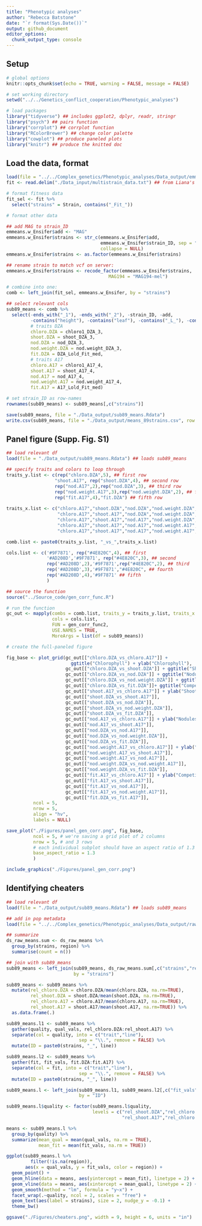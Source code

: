 ```yaml
---
title: "Phenotypic analyses"
author: "Rebecca Batstone"
date: "`r format(Sys.Date())`"
output: github_document
editor_options: 
  chunk_output_type: console
---
```


## Setup


```r
# global options
knitr::opts_chunk$set(echo = TRUE, warning = FALSE, message = FALSE)

# set working directory
setwd("../../Genetics_conflict_cooperation/Phenotypic_analyses")

# load packages
library("tidyverse") ## includes ggplot2, dplyr, readr, stringr
library("psych") ## pairs function
library("corrplot") ## corrplot function
library("RColorBrewer") ## change color palette
library("cowplot") ## produce paneled plots
library("knitr") ## produce the knitted doc
```

## Load the data, format

```r
load(file = "../../Complex_genetics/Phenotypic_analyses/Data_output/emmeans.w_Ensifer.Rdata") ## loads emmeans.w_Ensifer
fit <- read.delim("./Data_input/multistrain_data.txt") ## from Liana's experiment

# format fitness data
fit_sel <- fit %>%
  select("strains" = Strain, contains("_Fit_"))

# format other data

## add MAG to strain_ID
emmeans.w_Ensifer$add <- "MAG"
emmeans.w_Ensifer$strains <- str_c(emmeans.w_Ensifer$add, 
                                   emmeans.w_Ensifer$strain_ID, sep = "", 
                                   collapse = NULL)
emmeans.w_Ensifer$strains <- as.factor(emmeans.w_Ensifer$strains)

## rename strain to match vcf on server:
emmeans.w_Ensifer$strains <- recode_factor(emmeans.w_Ensifer$strains, 
                                      MAG194 = "MAG194-mel")

# combine into one:
comb <- left_join(fit_sel, emmeans.w_Ensifer, by = "strains")

## select relevant cols
sub89_means <- comb %>%
  select(-ends_with("_1"), -ends_with("_2"), -strain_ID, -add,
         -contains("height"), -contains("leaf"), -contains("_L_"), -contains("plast"),
         # traits DZA
         chloro.DZA = chloro1_DZA_3, 
         shoot.DZA = shoot_DZA_3, 
         nod.DZA = nod_DZA_3, 
         nod.weight.DZA = nod.weight_DZA_3, 
         fit.DZA = DZA_Lold_Fit_med, 
         # traits A17
         chloro.A17 = chloro1_A17_4, 
         shoot.A17 = shoot_A17_4, 
         nod.A17 = nod_A17_4, 
         nod.weight.A17 = nod.weight_A17_4, 
         fit.A17 = A17_Lold_Fit_med)

# set strain_ID as row-names
rownames(sub89_means) <- sub89_means[,c("strains")]

save(sub89_means, file = "./Data_output/sub89_means.Rdata")
write.csv(sub89_means, file = "./Data_output/means_89strains.csv", row.names = FALSE)
```

## Panel figure (Supp. Fig. S1)

```r
## load relevant df
load(file = "./Data_output/sub89_means.Rdata") ## loads sub89_means

## specify traits and colors to loop through
traits_y.list <- c(rep("chloro.DZA",5), ## first row
                  "shoot.A17", rep("shoot.DZA",4), ## second row
                  rep("nod.A17",2),rep("nod.DZA",3), ## third row
                  rep("nod.weight.A17",3),rep("nod.weight.DZA",2), ## fourth row
                  rep("fit.A17",4),"fit.DZA") ## fifth row
             
traits_x.list <- c("chloro.A17","shoot.DZA","nod.DZA","nod.weight.DZA","fit.DZA", ## first 
                   "chloro.A17","shoot.A17","nod.DZA","nod.weight.DZA","fit.DZA", ## second
                   "chloro.A17","shoot.A17","nod.A17","nod.weight.DZA","fit.DZA", ## third
                   "chloro.A17","shoot.A17","nod.A17","nod.weight.A17","fit.DZA", ## forth 
                   "chloro.A17","shoot.A17","nod.A17","nod.weight.A17","fit.A17") ## fifth 

comb.list <- paste0(traits_y.list, "_vs_",traits_x.list)

cols.list <- c('#9F7871', rep("#4E820C",4), ## first
               '#AD208D','#9F7871', rep("#4E820C",3), ## second
               rep('#AD208D',2),'#9F7871',rep("#4E820C",2), ## third
               rep('#AD208D',3),'#9F7871',"#4E820C", ## fourth
               rep('#AD208D',4),'#9F7871' ## fifth
               )

## source the function
source("../Source_code/gen_corr_func.R")

# run the function
gc_out <- mapply(combs = comb.list, traits_y = traits_y.list, traits_x = traits_x.list, 
                 cols = cols.list, 
                 FUN = gen_corr_func2,  
                 USE.NAMES = TRUE, 
                 MoreArgs = list(df = sub89_means))

# create the full-paneled figure

fig_base <- plot_grid(gc_out[["chloro.DZA_vs_chloro.A17"]] + 
                        ggtitle("Chlorophyll") + ylab("Chlorophyll"), 
                      gc_out[["chloro.DZA_vs_shoot.DZA"]] + ggtitle("Shoot biomass"), 
                      gc_out[["chloro.DZA_vs_nod.DZA"]] + ggtitle("Nodules"), 
                      gc_out[["chloro.DZA_vs_nod.weight.DZA"]] + ggtitle("Nodule weight"),
                      gc_out[["chloro.DZA_vs_fit.DZA"]]+ ggtitle("Competitive fitness"),
                      gc_out[["shoot.A17_vs_chloro.A17"]] + ylab("Shoot biomass"),
                      gc_out[["shoot.DZA_vs_shoot.A17"]], 
                      gc_out[["shoot.DZA_vs_nod.DZA"]], 
                      gc_out[["shoot.DZA_vs_nod.weight.DZA"]], 
                      gc_out[["shoot.DZA_vs_fit.DZA"]],
                      gc_out[["nod.A17_vs_chloro.A17"]] + ylab("Nodules"),
                      gc_out[["nod.A17_vs_shoot.A17"]], 
                      gc_out[["nod.DZA_vs_nod.A17"]], 
                      gc_out[["nod.DZA_vs_nod.weight.DZA"]], 
                      gc_out[["nod.DZA_vs_fit.DZA"]],
                      gc_out[["nod.weight.A17_vs_chloro.A17"]] + ylab("Nodule weight"),
                      gc_out[["nod.weight.A17_vs_shoot.A17"]], 
                      gc_out[["nod.weight.A17_vs_nod.A17"]], 
                      gc_out[["nod.weight.DZA_vs_nod.weight.A17"]], 
                      gc_out[["nod.weight.DZA_vs_fit.DZA"]],
                      gc_out[["fit.A17_vs_chloro.A17"]] + ylab("Competitive fitness"), 
                      gc_out[["fit.A17_vs_shoot.A17"]], 
                      gc_out[["fit.A17_vs_nod.A17"]], 
                      gc_out[["fit.A17_vs_nod.weight.A17"]], 
                      gc_out[["fit.DZA_vs_fit.A17"]],
          ncol = 5,
          nrow = 5,
          align = "hv",
          labels = NULL)

save_plot("./Figures/panel_gen_corr.png", fig_base,
          ncol = 5, # we're saving a grid plot of 2 columns
          nrow = 5, # and 3 rows
          # each individual subplot should have an aspect ratio of 1.3
          base_aspect_ratio = 1.3
          )

include_graphics("./Figures/panel_gen_corr.png")
```

## Identifying cheaters

```r
## load relevant df
load(file = "./Data_output/sub89_means.Rdata") ## loads sub89_means

## add in pop metadata
load(file = "../../Complex_genetics/Phenotypic_analyses/Data_output/raw_means_long.Rdata") ## loads ds_raw_means

## summarize 
ds_raw_means.sum <- ds_raw_means %>%
  group_by(strains, region) %>%
  summarise(count = n())

## join with sub89_means
sub89_means <- left_join(sub89_means, ds_raw_means.sum[,c("strains","region")],
                         by = "strains")

sub89_means <- sub89_means %>%
  mutate(rel_chloro.DZA = chloro.DZA/mean(chloro.DZA, na.rm=TRUE),
         rel_shoot.DZA = shoot.DZA/mean(shoot.DZA, na.rm=TRUE),
         rel_chloro.A17 = chloro.A17/mean(chloro.A17, na.rm=TRUE),
         rel_shoot.A17 = shoot.A17/mean(shoot.A17, na.rm=TRUE)) %>%
  as.data.frame(.)

sub89_means.l1 <- sub89_means %>%
  gather(quality, qual_vals, rel_chloro.DZA:rel_shoot.A17) %>%
  separate(col = quality, into = c("trait","line"), 
                           sep = "\\.", remove = FALSE) %>%
  mutate(ID = paste0(strains, "_", line))

sub89_means.l2 <- sub89_means %>%
  gather(fit, fit_vals, fit.DZA:fit.A17) %>%
  separate(col = fit, into = c("trait","line"), 
                           sep = "\\.", remove = FALSE) %>%
  mutate(ID = paste0(strains, "_", line))

sub89_means.l <- left_join(sub89_means.l1, sub89_means.l2[,c("fit_vals","ID")],
                           by = "ID")

sub89_means.l$quality <- factor(sub89_means.l$quality, 
                                levels = c("rel_shoot.DZA","rel_chloro.DZA",
                                           "rel_shoot.A17","rel_chloro.A17"))

means <- sub89_means.l %>%
  group_by(quality) %>%
  summarize(mean_qual = mean(qual_vals, na.rm = TRUE),
            mean_fit = mean(fit_vals, na.rm = TRUE))

ggplot(sub89_means.l %>%
         filter(!is.na(region)), 
       aes(x = qual_vals, y = fit_vals, color = region)) +
  geom_point() +
  geom_hline(data = means, aes(yintercept = mean_fit), linetype = 2) +
  geom_vline(data = means, aes(xintercept = mean_qual), linetype = 2) +
  geom_smooth(method = "lm", formula = "y~x") +
  facet_wrap(.~quality, ncol = 2, scales = "free") +
  geom_text(aes(label = strains), size = 2, nudge_y = -0.1) +
  theme_bw()

ggsave("./Figures/cheaters.png", width = 9, height = 6, units = "in")
```

